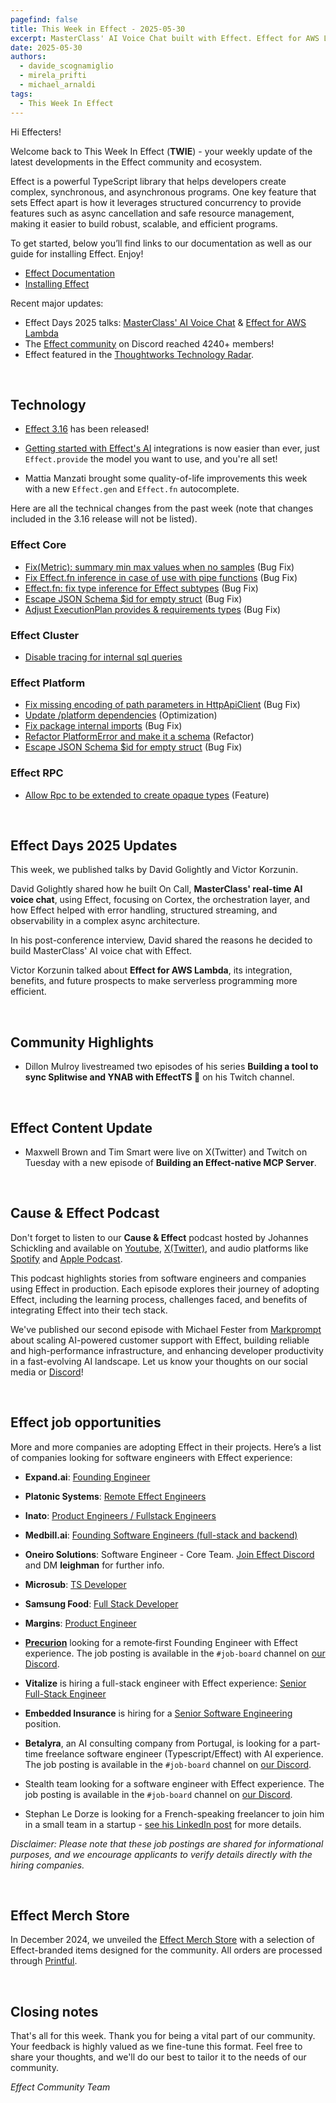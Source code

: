 ```yaml
---
pagefind: false
title: This Week in Effect - 2025-05-30
excerpt: MasterClass' AI Voice Chat built with Effect. Effect for AWS Lambda. Effect 3.16 release.
date: 2025-05-30
authors:
  - davide_scognamiglio
  - mirela_prifti
  - michael_arnaldi
tags:
  - This Week In Effect
---
```



Hi Effecters!

Welcome back to This Week In Effect (**TWIE**) - your weekly update of the latest developments in the Effect community and ecosystem.

Effect is a powerful TypeScript library that helps developers create complex, synchronous, and asynchronous programs. One key feature that sets Effect apart is how it leverages structured concurrency to provide features such as async cancellation and safe resource management, making it easier to build robust, scalable, and efficient programs.

To get started, below you’ll find links to our documentation as well as our guide for installing Effect. Enjoy!

- [Effect Documentation](/docs/getting-started/introduction/)
- [Installing Effect](/docs/getting-started/installation/)

Recent major updates:

- Effect Days 2025 talks: [MasterClass' AI Voice Chat](https://youtu.be/foPXd8T6Ido) & [Effect for AWS Lambda](https://youtu.be/Cg8Hv5nN1-A)
- The [Effect community](https://discord.gg/effect-ts) on Discord reached 4240+ members!
- Effect featured in the [Thoughtworks Technology Radar](https://www.thoughtworks.com/radar/languages-and-frameworks/effect).

&nbsp;
## Technology
- [Effect 3.16](https://effect.website/blog/releases/effect/316) has been released!
  <Tweet id="1927515144914931983" />

- [Getting started with Effect's AI](https://effect.website/docs/ai/introduction/) integrations is now easier than ever, just `Effect.provide` the model you want to use, and you're all set!

- Mattia Manzati brought some quality-of-life improvements this week with a new `Effect.gen` and `Effect.fn` autocomplete.
  <Tweet id="1926939494730633556" />

Here are all the technical changes from the past week (note that changes included in the 3.16 release will not be listed).

### Effect Core
- [Fix(Metric): summary min max values when no samples](https://github.com/Effect-TS/effect/pull/4869) (Bug Fix)
- [Fix Effect.fn inference in case of use with pipe functions](https://github.com/Effect-TS/effect/pull/4917) (Bug Fix)
- [Effect.fn: fix type inference for Effect subtypes](https://github.com/Effect-TS/effect/pull/4924) (Bug Fix)
- [Escape JSON Schema $id for empty struct](https://github.com/Effect-TS/effect/pull/4936) (Bug Fix)
- [Adjust ExecutionPlan provides & requirements types](https://github.com/Effect-TS/effect/pull/4937) (Bug Fix)

### Effect Cluster
- [Disable tracing for internal sql queries](https://github.com/Effect-TS/effect/pull/4929)

### Effect Platform
- [Fix missing encoding of path parameters in HttpApiClient](https://github.com/Effect-TS/effect/pull/4916) (Bug Fix)
- [Update /platform dependencies](https://github.com/Effect-TS/effect/pull/4921) (Optimization)
- [Fix package internal imports](https://github.com/Effect-TS/effect/pull/4927) (Bug Fix)
- [Refactor PlatformError and make it a schema](https://github.com/Effect-TS/effect/pull/4932) (Refactor)
- [Escape JSON Schema $id for empty struct](https://github.com/Effect-TS/effect/pull/4936) (Bug Fix)

### Effect RPC
- [Allow Rpc to be extended to create opaque types](https://github.com/Effect-TS/effect/pull/4939) (Feature)

&nbsp;
## Effect Days 2025 Updates

This week, we published talks by David Golightly and Victor Korzunin.

David Golightly shared how he built On Call, **MasterClass' real-time AI voice chat**, using Effect, focusing on Cortex, the orchestration layer, and how Effect helped with error handling, structured streaming, and observability in a complex async architecture.

<YouTube
  id="https://www.youtube.com/embed/foPXd8T6Ido?si=edpzcvKh3P9RNhkd"
  title="How MasterClass Built a Real-Time AI Voice Chat with Effect | David Golightly (Effect Days 2025)"
/>

In his post-conference interview, David shared the reasons he decided to build MasterClass' AI voice chat with Effect.
  <Tweet id="1924057429978816886" />

Victor Korzunin talked about **Effect for AWS Lambda**, its integration, benefits, and future prospects to make serverless programming more efficient.
<YouTube
  id="https://www.youtube.com/embed/Cg8Hv5nN1-A?si=fFmM8M295WMB3azh"
  title="Effect for AWS Lambda | Victor Korzunin (Effect Days 2025)"
/>

&nbsp;
## Community Highlights

- Dillon Mulroy livestreamed two episodes of his series **Building a tool to sync Splitwise and YNAB with EffectTS 🚀** on his Twitch channel.

  <TwitchPlayerNonInteractive video="2468810321" />

&nbsp;
## Effect Content Update

- Maxwell Brown and Tim Smart were live on X(Twitter) and Twitch on Tuesday with a new episode of **Building an Effect-native MCP Server**.
  <Tweet id="1927841966206984660" />


&nbsp;
## Cause & Effect Podcast

Don't forget to listen to our **Cause & Effect** podcast hosted by Johannes Schickling and available on [Youtube](https://www.youtube.com/@effect-ts), [X(Twitter)](https://x.com/EffectTS_/status/1861446144137531585), and audio platforms like [Spotify](https://open.spotify.com/episode/7Bkn7A8EXnoqWWmI0czAdz) and [Apple Podcast](https://podcasts.apple.com/us/podcast/cause-effect/id1781879869). 

This podcast highlights stories from software engineers and companies using Effect in production. Each episode explores their journey of adopting Effect, including the learning process, challenges faced, and benefits of integrating Effect into their tech stack.

We've published our second episode with Michael Fester from [Markprompt](https://markprompt.com/) about scaling AI-powered customer support with Effect, building reliable and high-performance infrastructure, and enhancing developer productivity in a fast-evolving AI landscape. Let us know your thoughts on our social media or [Discord](https://discord.gg/effect-ts)!

<YouTube
  id="https://www.youtube.com/embed/8lz9-0y58Jc?si=YsdegK9T-axfe_Vm"
  title="Scaling AI for Customer Support at Markprompt with Effect | Cause & Effect #2"
/>


&nbsp;
## Effect job opportunities

More and more companies are adopting Effect in their projects. Here’s a list of companies looking for software engineers with Effect experience:

- **Expand.ai**: [Founding Engineer](https://www.expand.ai/careers/founding-engineer)

- **Platonic Systems**: [Remote Effect Engineers](https://twitter.com/platonicsystems/status/1861470819861311945)

- **Inato**: [Product Engineers / Fullstack Engineers](https://jobs.lever.co/inato/6df2d1e3-ce0a-487b-a930-840759803d44)

- **Medbill.ai**: [Founding Software Engineers (full-stack and backend)](https://www.linkedin.com/posts/codingtom_medbill-ai-activity-7260092522708762624-N7TH)

- **Oneiro Solutions**: Software Engineer - Core Team. [Join Effect Discord](https://discord.com/channels/795981131316985866/796153351372275743) and DM **leighman** for further info.

- **Microsub**: [TS Developer](https://x.com/0xdownshift/status/1880013835878154510)

- **Samsung Food**: [Full Stack Developer](https://whisk.bamboohr.com/careers/110)

- **Margins**: [Product Engineer](https://margins.app/jobs/product-engineer)

- **[Precurion](https://precurion.com/)** looking for a remote‑first Founding Engineer with Effect experience. The job posting is available in the `#job-board` channel on [our Discord](https://discord.com/channels/795981131316985866/796153351372275743/1362610725931061258).

- **Vitalize** is hiring a full-stack engineer with Effect experience: [Senior Full-Stack Engineer](https://jobs.ashbyhq.com/vitalize/d907ba5f-0f2f-4bb4-931a-1680d6daf81a)

- **Embedded Insurance** is hiring for a [Senior Software Engineering](https://embeddedinsurance.bamboohr.com/careers/23) position.

- **Betalyra**, an AI consulting company from Portugal, is looking for a part-time freelance software engineer (Typescript/Effect) with AI experience. The job posting is available in the `#job-board` channel on [our Discord](https://discord.com/channels/795981131316985866/796153351372275743/1362610725931061258).

- Stealth team looking for a software engineer with Effect experience. The job posting is available in the `#job-board` channel on [our Discord](https://discord.com/channels/795981131316985866/796153351372275743/1362610725931061258).

- Stephan Le Dorze is looking for a French-speaking freelancer to join him in a small team in a startup - [see his LinkedIn post](https://www.linkedin.com/posts/stephaneledorze_mission-longue-avec-moi-entre-autre-activity-7310947252741570560-Bqsh/) for more details.

_Disclaimer: Please note that these job postings are shared for informational purposes, and we encourage applicants to verify details directly with the hiring companies._


&nbsp;
## Effect Merch Store

In December 2024, we unveiled the [Effect Merch Store](https://effect.website/merch) with a selection of Effect-branded items designed for the community. All orders are processed through [Printful](https://www.printful.com/).

<Tweet id="1868605126862385238" />


&nbsp;
## Closing notes

That's all for this week. Thank you for being a vital part of our community. Your feedback is highly valued as we fine-tune this format. Feel free to share your thoughts, and we'll do our best to tailor it to the needs of our community.

_Effect Community Team_
